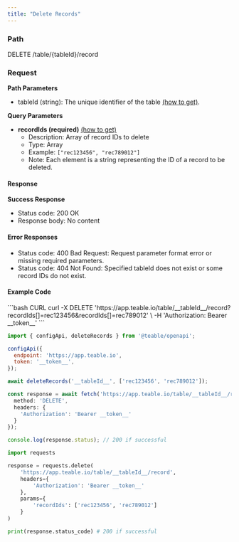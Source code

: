 ```yaml
---
title: "Delete Records"
---
```


### Path

DELETE /table/\{tableId\}/record

### Request

**Path Parameters**

* tableId (string): The unique identifier of the table [(how to get)](/en/api-doc/get-id#tableid).

**Query Parameters**

* **recordIds (required)** [(how to get)](/en/api-doc/get-id#recordid)
  * Description: Array of record IDs to delete
  * Type: Array
  * Example: `["rec123456", "rec789012"]`
  * Note: Each element is a string representing the ID of a record to be deleted.

#### Response

**Success Response**

* Status code: 200 OK
* Response body: No content

#### Error Responses

* Status code: 400 Bad Request: Request parameter format error or missing required parameters.
* Status code: 404 Not Found: Specified tableId does not exist or some record IDs do not exist.

#### Example Code

<CodeGroup>
  ```bash CURL
  curl -X DELETE 'https://app.teable.io/table/__tableId__/record?recordIds[]=rec123456&recordIds[]=rec789012' \
    -H 'Authorization: Bearer __token__'
  ```

  ```js JS SDK
  import { configApi, deleteRecords } from '@teable/openapi';

  configApi({
    endpoint: 'https://app.teable.io',
    token: '__token__',
  });

  await deleteRecords('__tableId__', ['rec123456', 'rec789012']);
  ```

  ```ts TypeScript
  const response = await fetch('https://app.teable.io/table/__tableId__/record?recordIds[]=rec123456&recordIds[]=rec789012', {
    method: 'DELETE',
    headers: {
      'Authorization': 'Bearer __token__'
    }
  });

  console.log(response.status); // 200 if successful
  ```

  ```python Python
  import requests

  response = requests.delete(
      'https://app.teable.io/table/__tableId__/record',
      headers={
          'Authorization': 'Bearer __token__'
      },
      params={
          'recordIds': ['rec123456', 'rec789012']
      }
  )

  print(response.status_code) # 200 if successful
  ```
</CodeGroup>


